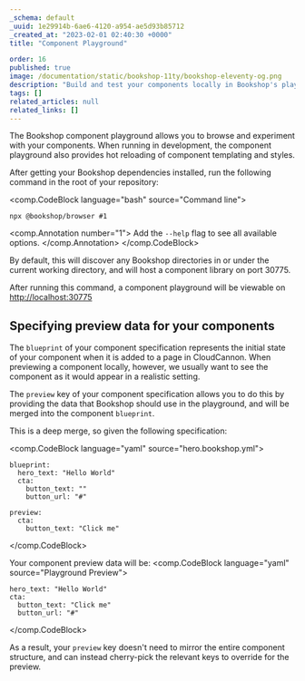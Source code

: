 ```yaml
---
_schema: default
_uuid: 1e29914b-6ae6-4120-a954-ae5d93b85712
_created_at: "2023-02-01 02:40:30 +0000"
title: "Component Playground"

order: 16
published: true
image: /documentation/static/bookshop-11ty/bookshop-eleventy-og.png
description: "Build and test your components locally in Bookshop's playground application"
tags: []
related_articles: null
related_links: []
---
```


The Bookshop component playground allows you to browse and 
experiment with your components. When running in development, the 
component playground also provides hot reloading of component templating 
and styles.

After getting your Bookshop dependencies installed,
run the following command in the root of your repository:

<comp.CodeBlock language="bash" source="Command line">
```
npx @bookshop/browser #1
```
<comp.Annotation number="1">
  Add the `--help` flag to see all available options.
</comp.Annotation>
</comp.CodeBlock>

By default, this will discover any Bookshop directories in or under the current working directory,
and will host a component library on port 30775.

After running this command, a component playground will be viewable on [http://localhost:30775](http://localhost:30775/)

## Specifying preview data for your components

The `blueprint` of your component specification represents the initial state of your component
when it is added to a page in CloudCannon. When previewing a component locally, however, we usually
want to see the component as it would appear in a realistic setting.

The `preview` key of your component specification allows you to do this by providing the data that
Bookshop should use in the playground, and will be merged into the component `blueprint`.

This is a deep merge, so given the following specification:

<comp.CodeBlock language="yaml" source="hero.bookshop.yml">
```
blueprint:
  hero_text: "Hello World"
  cta:
    button_text: ""
    button_url: "#"

preview:
  cta:
    button_text: "Click me"
```
</comp.CodeBlock>

Your component preview data will be:
<comp.CodeBlock language="yaml" source="Playground Preview">
```
hero_text: "Hello World"
cta:
  button_text: "Click me"
  button_url: "#"
```
</comp.CodeBlock>

As a result, your `preview` key doesn't need to mirror the entire component structure,
and can instead cherry-pick the relevant keys to override for the preview.
